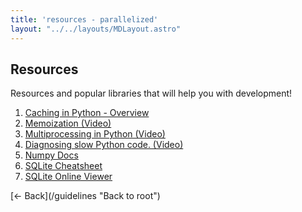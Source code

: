```yaml
---
title: 'resources - parallelized'
layout: "../../layouts/MDLayout.astro"
---
```

## Resources
Resources and popular libraries that will help you with development!
1. [Caching in Python - Overview](https://oxylabs.io/blog/python-cache-how-to-use-effectively)
2. [Memoization (Video)](https://www.youtube.com/watch?v=qORqpMg3Uew)
3. [Multiprocessing in Python (Video)](https://www.youtube.com/watch?v=X7vBbelRXn0)
4. [Diagnosing slow Python code. (Video)](https://www.youtube.com/watch?v=m_a0fN48Alw)
5. [Numpy Docs](https://numpy.org/doc/stable/user/index.html)
6. [SQLite Cheatsheet](https://www.sqlitetutorial.net/sqlite-cheat-sheet/)
7. [SQLite Online Viewer](https://sqliteonline.com)

<div class="child:child:no-underline text-lg">
[&larr; Back](/guidelines "Back to root")
</div>